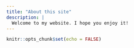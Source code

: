 ```yaml
---
title: "About this site"
description: |
  Welcome to my website. I hope you enjoy it!
---
```


```r
knitr::opts_chunk$set(echo = FALSE)
```

